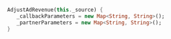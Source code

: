 ```dart
AdjustAdRevenue(this._source) {
   _callbackParameters = new Map<String, String>();
   _partnerParameters = new Map<String, String>();
}
```
